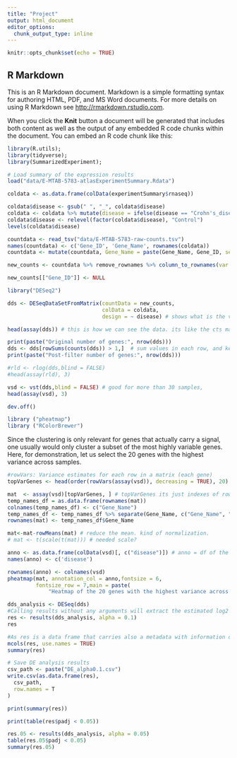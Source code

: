 ```yaml
---
title: "Project"
output: html_document
editor_options: 
  chunk_output_type: inline
---
```


```r
knitr::opts_chunk$set(echo = TRUE)
```

## R Markdown

This is an R Markdown document. Markdown is a simple formatting syntax for authoring HTML, PDF, and MS Word documents. For more details on using R Markdown see <http://rmarkdown.rstudio.com>.

When you click the **Knit** button a document will be generated that includes both content as well as the output of any embedded R code chunks within the document. You can embed an R code chunk like this:

```r
library(R.utils);
library(tidyverse);
library(SummarizedExperiment);

# Load summary of the expression results 
load("data/E-MTAB-5783-atlasExperimentSummary.Rdata")
```

```r
coldata <- as.data.frame(colData(experimentSummary$rnaseq))

coldata$disease <- gsub(" ", "_", coldata$disease)
coldata <- coldata %>% mutate(disease = ifelse(disease == "Crohn's_disease", 'CD','Control'))
coldata$disease <- relevel(factor(coldata$disease), "Control")
levels(coldata$disease)
```


```r
countdata <- read_tsv("data/E-MTAB-5783-raw-counts.tsv")
names(countdata) <- c('Gene_ID', 'Gene_Name', rownames(coldata))
countdata <- mutate(countdata, Gene_Name = paste(Gene_Name, Gene_ID, sep = "_"))

new_counts <- countdata %>% remove_rownames %>% column_to_rownames(var = "Gene_Name") %>% as.data.frame()

new_counts[["Gene_ID"]] <- NULL
```

```r
library("DESeq2")

dds <- DESeqDataSetFromMatrix(countData = new_counts,
                              colData = coldata,
                              design = ~ disease) # shows what is the variables that we interest in, for the LR. this is how we model our counts. we insert the indepenent vars that contributes the variance between the samples. 

head(assay(dds)) # this is how we can see the data. its like the cts matrix

```


```r
print(paste("Original number of genes:", nrow(dds)))
dds <- dds[rowSums(counts(dds)) > 1,]  # sum values in each row, and keep only above sum=1. keep all columns (this is the '' after the ',')
print(paste("Post-filter number of genes:", nrow(dds)))
```

```r
#rld <- rlog(dds,blind = FALSE)
#head(assay(rld), 3)

vsd <- vst(dds,blind = FALSE) # good for more than 30 samples, 
head(assay(vsd), 3)

dev.off()

library ("pheatmap")
library ("RColorBrewer")
```

Since the clustering is only relevant for genes that actually carry a signal, one usually would only cluster a subset of the most highly variable genes. Here, for demonstration, let us select the 20 genes with the highest variance across samples.

```r
#rowVars: Variance estimates for each row in a matrix (each gene)
topVarGenes <- head(order(rowVars(assay(vsd)), decreasing = TRUE), 20) # take the most variable genes (between different samples). not sure the variablity is because the treatment. maybe its because the different cells types.

mat  <- assay(vsd)[topVarGenes, ] # topVarGenes its just indexes of rows. mat contain the values.
temp_names_df = as.data.frame(rownames(mat))
colnames(temp_names_df) <- c("Gene_Name")
temp_names_df <- temp_names_df %>% separate(Gene_Name, c("Gene_Name", "GeneId"), sep = "_")
rownames(mat) <- temp_names_df$Gene_Name  

mat<-mat-rowMeans(mat) # reduce the mean. kind of normalization.
# mat <- t(scale(t(mat))) # needed scale?

anno <- as.data.frame(colData(vsd)[, c("disease")]) # anno = df of the coldData
names(anno) <- c('disease')

rownames(anno) <- colnames(vsd)
pheatmap(mat, annotation_col = anno,fontsize = 6,
         fontsize_row = 7,main = paste(
             "Heatmap of the 20 genes with the highest variance across samples"))

```


```r

dds_analysis <- DESeq(dds)
#Calling results without any arguments will extract the estimated log2 fold changes and p values for the last variable in the design formula (design = ~ cell + dex)
res <- results(dds_analysis, alpha = 0.1)
res

#As res is a data frame that carries also a metadata with information on the meaning of the columns:
mcols(res, use.names = TRUE)
summary(res)
```

```r
# Save DE analysis results
csv_path <- paste("DE_alpha0.1.csv")
write.csv(as.data.frame(res),
  csv_path,
  row.names = T
)
```

```r
print(summary(res))

print(table(res$padj < 0.05))


```

```r
res.05 <- results(dds_analysis, alpha = 0.05)
table(res.05$padj < 0.05)
summary(res.05)
```